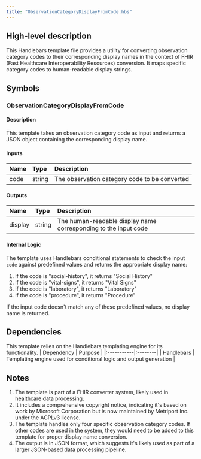 ```yaml
---
title: "ObservationCategoryDisplayFromCode.hbs"
---
```


## High-level description
This Handlebars template file provides a utility for converting observation category codes to their corresponding display names in the context of FHIR (Fast Healthcare Interoperability Resources) conversion. It maps specific category codes to human-readable display strings.

## Symbols

### ObservationCategoryDisplayFromCode
#### Description
This template takes an observation category code as input and returns a JSON object containing the corresponding display name.

#### Inputs
| Name | Type | Description |
|:-----|:-----|:------------|
| code | string | The observation category code to be converted |

#### Outputs
| Name | Type | Description |
|:-----|:-----|:------------|
| display | string | The human-readable display name corresponding to the input code |

#### Internal Logic
The template uses Handlebars conditional statements to check the input `code` against predefined values and returns the appropriate display name:

1. If the code is "social-history", it returns "Social History"
2. If the code is "vital-signs", it returns "Vital Signs"
3. If the code is "laboratory", it returns "Laboratory"
4. If the code is "procedure", it returns "Procedure"

If the input code doesn't match any of these predefined values, no display name is returned.

## Dependencies
This template relies on the Handlebars templating engine for its functionality.
| Dependency | Purpose |
|:-----------|:--------|
| Handlebars | Templating engine used for conditional logic and output generation |

## Notes
1. The template is part of a FHIR converter system, likely used in healthcare data processing.
2. It includes a comprehensive copyright notice, indicating it's based on work by Microsoft Corporation but is now maintained by Metriport Inc. under the AGPLv3 license.
3. The template handles only four specific observation category codes. If other codes are used in the system, they would need to be added to this template for proper display name conversion.
4. The output is in JSON format, which suggests it's likely used as part of a larger JSON-based data processing pipeline.